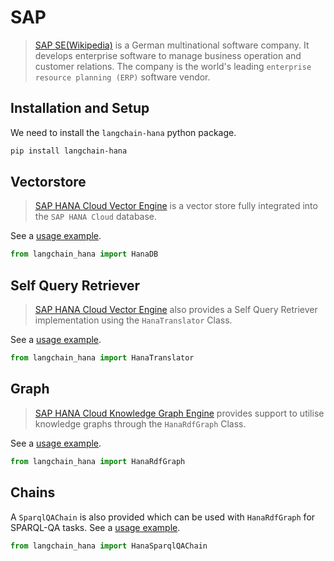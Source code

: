# SAP

>[SAP SE(Wikipedia)](https://www.sap.com/about/company.html) is a German multinational
> software company. It develops enterprise software to manage business operation and
> customer relations. The company is the world's leading
> `enterprise resource planning (ERP)` software vendor.

## Installation and Setup

We need to install the `langchain-hana` python package.

```bash
pip install langchain-hana
```

## Vectorstore

>[SAP HANA Cloud Vector Engine](https://help.sap.com/docs/hana-cloud-database/sap-hana-cloud-sap-hana-database-vector-engine-guide/sap-hana-cloud-sap-hana-database-vector-engine-guide) is
> a vector store fully integrated into the `SAP HANA Cloud` database.

See a [usage example](/docs/integrations/vectorstores/sap_hanavector).

```python
from langchain_hana import HanaDB
```

## Self Query Retriever
>[SAP HANA Cloud Vector Engine](https://help.sap.com/docs/hana-cloud-database/sap-hana-cloud-sap-hana-database-vector-engine-guide/sap-hana-cloud-sap-hana-database-vector-engine-guide)
> also provides a Self Query Retriever implementation using the `HanaTranslator` Class.

See a [usage example](/docs/integrations/retrievers/self_query/hanavector_self_query).

```python
from langchain_hana import HanaTranslator
```

## Graph
>[SAP HANA Cloud Knowledge Graph Engine](https://help.sap.com/docs/hana-cloud-database/sap-hana-cloud-sap-hana-database-knowledge-graph-guide/sap-hana-cloud-sap-hana-database-knowledge-graph-engine-guide)
> provides support to utilise knowledge graphs through the `HanaRdfGraph` Class.

See a [usage example](/docs/integrations/graphs/sap_hana_rdf_graph).

```python
from langchain_hana import HanaRdfGraph
```

## Chains
A `SparqlQAChain` is also provided which can be used with `HanaRdfGraph` for SPARQL-QA tasks.
See a [usage example](/docs/integrations/graphs/sap_hana_sparql_qa_chain).

```python
from langchain_hana import HanaSparqlQAChain
```
